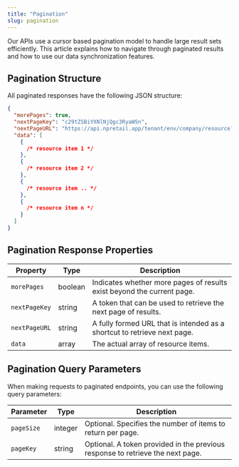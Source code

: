 ```yaml
---
title: "Pagination"
slug: pagination
---
```


Our APIs use a cursor based pagination model to handle large result sets efficiently. This article explains how to navigate through paginated results and how to use our data synchronization features.

## Pagination Structure

All paginated responses have the following JSON structure:

```json
{
  "morePages": true,
  "nextPageKey": "c29tZSBiYXNlNjQgc3RyaW5n",
  "nextPageURL": "https://api.npretail.app/tenant/env/company/resource?pageKey=c29tZSBiYXNlNjQgc3RyaW5n",
  "data": [
    {
      /* resource item 1 */
    },
    {
      /* resource item 2 */
    },
    {
      /* resource item .. */
    },
    {
      /* resource item n */
    }
  ]
}
```

## Pagination Response Properties

| Property      | Type    | Description                                                            |
| ------------- | ------- | ---------------------------------------------------------------------- |
| `morePages`   | boolean | Indicates whether more pages of results exist beyond the current page. |
| `nextPageKey` | string  | A token that can be used to retrieve the next page of results.         |
| `nextPageURL` | string  | A fully formed URL that is intended as a shortcut to retrieve next page.  |
| `data`        | array   | The actual array of resource items.                                    |

## Pagination Query Parameters

When making requests to paginated endpoints, you can use the following query parameters:

| Parameter  | Type    | Description                                                                    |
| ---------- | ------- | ------------------------------------------------------------------------------ |
| `pageSize` | integer | Optional. Specifies the number of items to return per page.                    |
| `pageKey`  | string  | Optional. A token provided in the previous response to retrieve the next page. |
